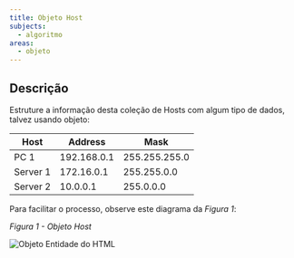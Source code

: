 ```yaml
---
title: Objeto Host
subjects:
  - algoritmo
areas:
  - objeto
---
```



## Descrição

Estruture a informação desta coleção de Hosts com algum tipo de dados, talvez usando objeto:

| Host     | Address     | Mask          |
| -------- | ----------- | ------------- |
| PC 1     | 192.168.0.1 | 255.255.255.0 |
| Server 1 | 172.16.0.1  | 255.255.0.0   |
| Server 2 | 10.0.0.1    | 255.0.0.0     |

Para facilitar o processo, observe este diagrama da _Figura 1_:

_Figura 1 - Objeto Host_

<Image src={objectHost} alt="Objeto Entidade do HTML" class="border p-4 w-64" />
